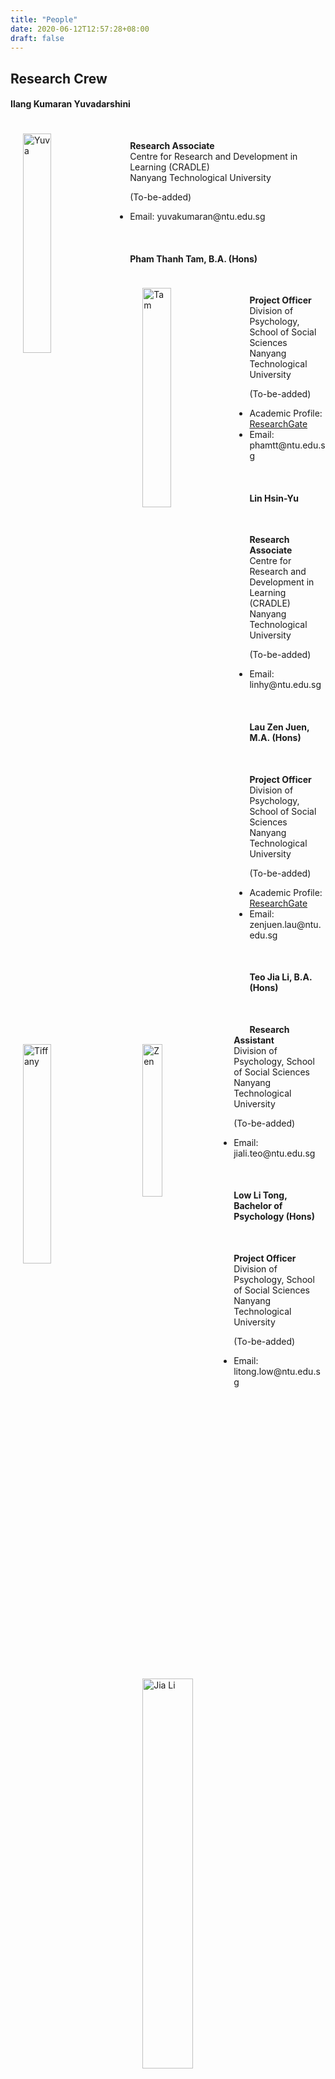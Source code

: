 ```yaml
---
title: "People"
date: 2020-06-12T12:57:28+08:00
draft: false
---
```

## Research Crew
#### Ilang Kumaran Yuvadarshini 
<img src="" alt="Yuva" width="30%" align="left" hspace=20" vspace="20"><br />

**Research Associate** <br />
Centre for Research and Development in Learning (CRADLE) <br />
Nanyang Technological University

(To-be-added)


- Email: yuvakumaran@ntu.edu.sg

<br />

#### Pham Thanh Tam, B.A. (Hons)
<img src="/img/Tam.jpg" alt="Tam" width="30%" align="left" hspace=20" vspace="20"><br />

**Project Officer** <br />
Division of Psychology, School of Social Sciences <br />
Nanyang Technological University

(To-be-added)

- Academic Profile: [ResearchGate](https://www.researchgate.net/profile/Tam_Pham19)
- Email: phamtt@ntu.edu.sg

<br />

#### Lin Hsin-Yu 
<img src="" alt="Tiffany" width="30%" align="left" hspace=20" vspace="20"><br />

**Research Associate** <br />
Centre for Research and Development in Learning (CRADLE) <br />
Nanyang Technological University

(To-be-added)


- Email: linhy@ntu.edu.sg

<br />

#### Lau Zen Juen, M.A. (Hons)
<img src="/img/Zen.jfif" alt="Zen" width="25%" align="left" hspace=20" vspace="20"><br />

**Project Officer** <br />
Division of Psychology, School of Social Sciences <br />
Nanyang Technological University

(To-be-added)

- Academic Profile: [ResearchGate](https://www.researchgate.net/profile/Zen_Juen_Lau)
- Email: zenjuen.lau@ntu.edu.sg

<br />


#### Teo Jia Li, B.A. (Hons)
<img src="/img/Jiali.jpg" alt="Jia Li" width="40%" align="left" hspace=20" vspace="20"><br />

**Research Assistant** <br />
Division of Psychology, School of Social Sciences <br />
Nanyang Technological University

(To-be-added)

- Email: jiali.teo@ntu.edu.sg

<br />

#### Low Li Tong, Bachelor of Psychology (Hons)
<img src="/img/Litong.jpg" alt="Li Tong" width="25%" align="left" hspace=20" vspace="20"><br />

**Project Officer** <br />
Division of Psychology, School of Social Sciences <br />
Nanyang Technological University

(To-be-added)

- Email: litong.low@ntu.edu.sg

<br />